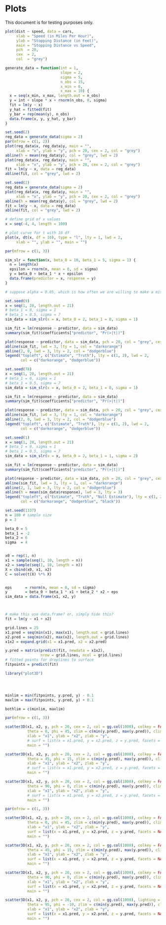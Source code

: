 # Plots

This document is for testing purposes only.

```r
plot(dist ~ speed, data = cars,
     xlab = "Speed (in Miles Per Hour)",
     ylab = "Stopping Distance (in Feet)",
     main = "Stopping Distance vs Speed",
     pch  = 20,
     cex  = 2,
     col  = "grey")
```

```r
generate_data = function(int = 1,
                         slope = 2,
                         sigma = 5,
                         n_obs = 15,
                         x_min = 0,
                         x_max = 10) {
  x = seq(x_min, x_max, length.out = n_obs)
  y = int + slope * x + rnorm(n_obs, 0, sigma)
  fit = lm(y ~ x)
  y_hat = fitted(fit)
  y_bar = rep(mean(y), n_obs)
  data.frame(x, y, y_hat, y_bar)
}
```


```r
set.seed(2)
reg_data = generate_data(sigma = 2)
par(mfrow = c(1, 2))
plot(reg_data$x, reg_data$y, main = "", 
     xlab = "x", ylab = "y", pch = 20, cex = 2, col = "grey")
abline(h = mean(reg_data$y), col = "grey", lwd = 2)
plot(reg_data$x, reg_data$y, main = "", 
     xlab = "x", ylab = "y", pch = 20, cex = 2, col = "grey")
fit = lm(y ~ x, data = reg_data)
abline(fit, col = "grey", lwd = 2)
```

```r
set.seed(2)
reg_data = generate_data(sigma = 2)
plot(reg_data$x, reg_data$y, main = "", 
     xlab = "x", ylab = "y", pch = 20, cex = 2, col = "grey")
abline(h = mean(reg_data$y), col = "grey", lwd = 2)
fit = lm(y ~ x, data = reg_data)
abline(fit, col = "grey", lwd = 2)
```


```r
# define grid of x values
x = seq(-4, 4, length = 100)

# plot curve for t with 10 df
plot(x, dt(x, df = 10), type = "l", lty = 1, lwd = 2,
     xlab = "", ylab = "", main = "")
```



```r
par(mfrow = c(1, 3))

sim_slr = function(x, beta_0 = 10, beta_1 = 5, sigma = 1) {
  n = length(x)
  epsilon = rnorm(n, mean = 0, sd = sigma)
  y = beta_0 + beta_1 * x + epsilon
  data.frame(predictor = x, response = y)
}

# suppose alpha = 0.05, which is how often we are willing to make a mistake if the null hypothesis is true

set.seed(9)
x = seq(1, 20, length.out = 21)
# beta_1 = 0, sigma = 1
# beta_1 = 0.5, sigma = 7
sim_data = sim_slr(x = x, beta_0 = 2, beta_1 = 0, sigma = 1)

sim_fit = lm(response ~ predictor, data = sim_data)
summary(sim_fit)$coefficients["predictor", "Pr(>|t|)"]

plot(response ~ predictor, data = sim_data, pch = 20, col = "grey", cex = 1.5, ylim = c(-1, 5))
abline(sim_fit, lwd = 3, lty = 1, col = "darkorange")
abline(2, 0, lwd = 3, lty = 2, col = "dodgerblue")
legend("topleft", c("Estimate", "Truth"), lty = c(1, 2), lwd = 2,
       col = c("darkorange", "dodgerblue"))

set.seed(78)
x = seq(1, 20, length.out = 21)
# beta_1 = 0, sigma = 1
# beta_1 = 0.5, sigma = 7
sim_data = sim_slr(x = x, beta_0 = 2, beta_1 = 0, sigma = 1)

sim_fit = lm(response ~ predictor, data = sim_data)
summary(sim_fit)$coefficients["predictor", "Pr(>|t|)"]

plot(response ~ predictor, data = sim_data, pch = 20, col = "grey", cex = 1.5, ylim = c(-1, 5))
abline(sim_fit, lwd = 3, lty = 1, col = "darkorange")
abline(2, 0, lwd = 3, lty = 2, col = "dodgerblue")
legend("topleft", c("Estimate", "Truth"), lty = c(1, 2), lwd = 2,
       col = c("darkorange", "dodgerblue"))

set.seed(1)
x = seq(1, 20, length.out = 21)
# beta_1 = 0, sigma = 1
# beta_1 = 0.5, sigma = 7
sim_data = sim_slr(x = x, beta_0 = 2, beta_1 = 1, sigma = 2)

sim_fit = lm(response ~ predictor, data = sim_data)
summary(sim_fit)$coefficients["predictor", "Pr(>|t|)"]

plot(response ~ predictor, data = sim_data, pch = 20, col = "grey", cex = 1.5)
abline(sim_fit, lwd = 3, lty = 1, col = "darkorange")
abline(2, 1, lwd = 3, lty = 2, col = "dodgerblue")
abline(h = mean(sim_data$response), lwd = 3, lty = 3)
legend("topleft", c("Estimate", "Truth", "Null Estimate"), lty = c(1, 2, 3), lwd = 2,
       col = c("darkorange", "dodgerblue", "black"))
```










```r
set.seed(1337)
n = 100 # sample size
p = 3

beta_0 = 5
beta_1 = -2
beta_2 = 6
sigma  = 4


x0 = rep(1, n)
x1 = sample(seq(1, 10, length = n))
x2 = sample(seq(1, 10, length = n))
X = cbind(x0, x1, x2)
C = solve(t(X) %*% X)


eps      = rnorm(n, mean = 0, sd = sigma)
y        = beta_0 + beta_1 * x1 + beta_2 * x2 + eps
sim_data = data.frame(x1, x2, y)



# make this use data.frame? or, simply hide this?
fit = lm(y ~ x1 + x2)

grid.lines = 25
x1.pred = seq(min(x1), max(x1), length.out = grid.lines)
x2.pred = seq(min(x2), max(x2), length.out = grid.lines)
x1x2 = expand.grid(x1 = x1.pred, x2 = x2.pred)

y.pred = matrix(predict(fit, newdata = x1x2), 
                nrow = grid.lines, ncol = grid.lines)
# fitted points for droplines to surface
fitpoints = predict(fit)

library("plot3D")




minlim = min(fitpoints, y.pred, y) - 0.1
maxlim = max(fitpoints, y.pred, y) + 0.1

bothlim = c(minlim, maxlim)
```




```r
par(mfrow = c(1, 3))

scatter3D(x1, x2, y, pch = 20, cex = 2, col = gg.col(1000), colkey = FALSE, pch = 20,
          theta = 0, phi = 45, zlim = c(min(y.pred), max(y.pred)), clim = bothlim,
          xlab = "x1", ylab = "x2", zlab = "y",
          # surf = list(x = x1.pred, y = x2.pred, z = y.pred, facets = NA, fit = fitpoints), 
          main = "")

scatter3D(x1, x2, y, pch = 20, cex = 2, col = gg.col(1000), colkey = FALSE,
          theta = 45, phi = 15, zlim = c(min(y.pred), max(y.pred)), clim = bothlim,
          xlab = "x1", ylab = "x2", zlab = "y",
          # surf = list(x = x1.pred, y = x2.pred, z = y.pred, facets = NA, fit = fitpoints), 
          main = "")

scatter3D(x1, x2, y, pch = 20, cex = 2, col = gg.col(1000), colkey = FALSE,
          theta = 90, phi = 0, zlim = c(min(y.pred), max(y.pred)), clim = bothlim,
          xlab = "x1", ylab = "x2", zlab = "y",
          # surf = list(x = x1.pred, y = x2.pred, z = y.pred, facets = NA, fit = fitpoints), 
          main = "")
```


```r
par(mfrow = c(1, 3))

scatter3D(x1, x2, y, pch = 20, cex = 2, col = gg.col(1000), colkey = FALSE, pch = 20,
          theta = 0, phi = 45, zlim = c(min(y.pred), max(y.pred)), clim = bothlim,
          xlab = "x1", ylab = "x2", zlab = "y",
          surf = list(x = x1.pred, y = x2.pred, z = y.pred, facets = NA, fit = fitpoints),
          main = "")

scatter3D(x1, x2, y, pch = 20, cex = 2, col = gg.col(1000), colkey = FALSE,
          theta = 45, phi = 15, zlim = c(min(y.pred), max(y.pred)), clim = bothlim,
          xlab = "x1", ylab = "x2", zlab = "y",
          surf = list(x = x1.pred, y = x2.pred, z = y.pred, facets = NA, fit = fitpoints),
          main = "")

scatter3D(x1, x2, y, pch = 20, cex = 2, col = gg.col(1000), colkey = FALSE,
          theta = 90, phi = 0, zlim = c(min(y.pred), max(y.pred)), clim = bothlim,
          xlab = "x1", ylab = "x2", zlab = "y",
          surf = list(x = x1.pred, y = x2.pred, z = y.pred, facets = NA, fit = fitpoints),
          main = "")
```

```r
scatter3D(x1, x2, y, pch = 20, cex = 2, col = gg.col(1000), lighting = TRUE, colkey = FALSE,
          theta = 95, phi = -10, zlim = c(min(y.pred), max(y.pred)), clim = bothlim,
          xlab = "x1", ylab = "x2", zlab = "y",
          surf = list(x = x1.pred, y = x2.pred, z = y.pred, facets = NA, fit = fitpoints),
          main = "")
```
